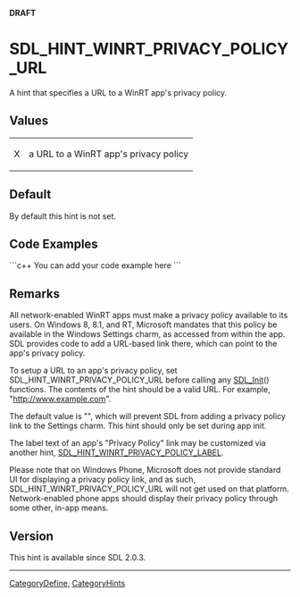 <!-- pragma section-numbers off -->
<!-- pragma camelcase off -->
'''DRAFT'''

<!-- #*^*^*^*^*See http://wiki.libsdl.org/moin.cgi/SGEnumerations for details on editing this page*^*^*^*^* -->


= SDL_HINT_WINRT_PRIVACY_POLICY_URL =
A hint that specifies a URL to a WinRT app's privacy policy.




== Values ==
{|
|X
|a URL to a WinRT app's privacy policy
|}


== Default ==
By default this hint is not set.


== Code Examples ==
```c++
You can add your code example here
```

<!-- #Leave this section as-is unless you have a code example to put in.  In that case, replace You can add your code example here with your code example following the Style Guide instructions.  Leave the rest of the markup alone and delete this comment. -->


== Remarks ==
All network-enabled WinRT apps must make a privacy policy available to its users.  On Windows 8, 8.1, and RT, Microsoft mandates that this policy be available in the Windows Settings charm, as accessed from within the app.  SDL provides code to add a URL-based link there, which can point to the app's privacy policy.

To setup a URL to an app's privacy policy, set SDL_HINT_WINRT_PRIVACY_POLICY_URL before calling any [[SDL_Init]]() functions.  The contents of the hint should be a valid URL.  For example, "http://www.example.com".

The default value is "", which will prevent SDL from adding a privacy policy link to the Settings charm.  This hint should only be set during app init.

The label text of an app's "Privacy Policy" link may be customized via another hint, [[SDL_HINT_WINRT_PRIVACY_POLICY_LABEL]].

Please note that on Windows Phone, Microsoft does not provide standard UI for displaying a privacy policy link, and as such, SDL_HINT_WINRT_PRIVACY_POLICY_URL will not get used on that platform.  Network-enabled phone apps should display their privacy policy through some other, in-app means.


== Version ==
This hint is available since SDL 2.0.3.


----
[[CategoryDefine]], [[CategoryHints]]
<!-- #See the Style Guide for instructions on editing the footer. -->
